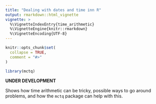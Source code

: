 ```yaml
---
title: "Dealing with dates and time inn R"
output: rmarkdown::html_vignette
vignette: >
  %\VignetteIndexEntry{time_arithmetic}
  %\VignetteEngine{knitr::rmarkdown}
  %\VignetteEncoding{UTF-8}
---
```


```r
knitr::opts_chunk$set(
  collapse = TRUE,
  comment = "#>"
)
```

```r
library(mctq)
```

__UNDER DEVELOPMENT__

Shows how time arithmetic can be tricky, possible ways to go around problems, and how the `mctq` package can help with this.
